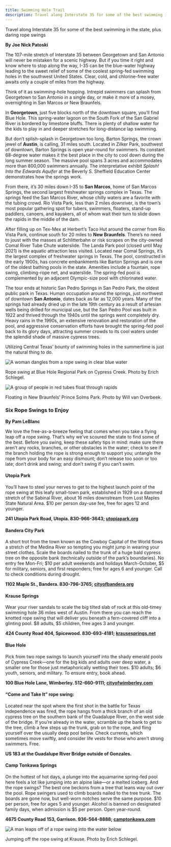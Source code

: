 ```yaml
---
title: Swimming Hole Trail
description: Travel along Interstate 35 for some of the best swimming in the state, plus daring rope swings
---
```


<PageDescription>

Travel along Interstate 35 for some of the best swimming in the state, plus daring rope swings

</PageDescription>

**By Joe Nick Patoski**

<Row>
<Column colSm={12} colMd={4} colLg={6}>

The 107-mile stretch of Interstate 35 between Georgetown and San Antonio will never be mistaken for a scenic highway. But if you time it right and know where to stop along the way, I-35 can be the blue-water highway leading to the sweet relief of some of the coolest spring-fed swimming holes in the southwest United States. Clear, cold, and chlorine-free water awaits only a couple of miles from the highway.

Think of it as swimming-hole hopping. Intrepid swimmers can splash from Georgetown to San Antonio in a single day, or make it more of a mosey, overnighting in San Marcos or New Braunfels.

In **Georgetown**, just five blocks north of the downtown square, you’ll find Blue Hole. This spring-water lagoon on the South Fork of the San Gabriel River is bordered by limestone bluffs. There is plenty of shallow water for the kids to play in and deeper stretches for long-distance lap swimming.

But don’t splish-splash in Georgetown too long. Barton Springs, the crown jewel of **Austin**, is calling, 31 miles south. Located in Zilker Park, southwest of downtown, Barton Springs is open year-round for swimmers. Its constant 68-degree water makes it the best place in the city to cool down during the long summer season. The massive pool spans 3 acres and accommodates more than 800,000 swimmers annually. The interpretative exhibit _Splash! Into the Edwards Aquifer_ at the Beverly S. Sheffield Education Center demonstrates how the springs work.

From there, it’s 30 miles down I-35 to **San Marcos**, home of San Marcos Springs, the second largest freshwater springs complex in Texas. The springs feed the San Marcos River, whose chilly waters are a favorite with the tubing crowd. Rio Vista Park, less than 2 miles downriver, is the town’s most popular gathering spot for tubers, swimmers, floaters, stand-up paddlers, canoers, and kayakers, all of whom wait their turn to slide down the rapids in the middle of the dam.

After filling up on Tex-Mex at Herbert’s Taco Hut around the corner from Rio Vista Park, continue south for 20 miles to **New Braunfels**. There’s no need to joust with the masses at Schlitterbahn or risk scrapes on the city-owned Comal River Tube Chute waterslide. The Landa Park pool (closed until May 2021) is the aquatic attraction less visited. Located near Comal Springs, it’s the largest complex of freshwater springs in Texas. The pool, constructed in the early 1900s, has concrete embankments like Barton Springs and is one of the oldest bathing pools in the state. Amenities include a fountain, rope swing, climbing-rope net, and waterslide. The spring-fed pool is complemented by an adjacent Olympic-size pool with chlorinated water.

The tour ends at historic San Pedro Springs in San Pedro Park, the oldest public park in Texas. Human occupation around the springs, just northwest of downtown **San Antonio**, dates back as far as 12,000 years. Many of the springs had already dried up in the late 19th century as a result of artesian wells being drilled for municipal use, but the San Pedro Pool was built in 1922 and thrived through the 1940s until the springs went completely dry. Heavy rains in the 1990s, an extensive renovation and restoration of the pool, and aggressive conservation efforts have brought the spring-fed pool back to its glory days, attracting summer crowds to its cool waters under the splendid shade of massive cypress trees.

Utilizing Central Texas’ bounty of swimming holes in the summertime is just the natural thing to do.

</Column>

<Column colSm={12} colMd={4} colLg={6}>

![A woman dangles from a rope swing in clear blue water](images/rope-swing-blue-hole.jpg)
<Caption>Rope swing at Blue Hole Regional Park on Cypress Creek. Photo by Erich Schlegel.</Caption>

![A group of people in red tubes float through rapids](images/floating-new-braunfels.jpg)
<Caption>Floating in New Braunfels’ Prince Solms Park. Photo by Will van Overbeek.</Caption>

</Column>

</Row>

<Row>

<Column colSm={12} colMd={6} colLg={8}>

### Six Rope Swings to Enjoy

**By Pam LeBlanc**

We love the free-as-a-breeze feeling that comes when you take a flying leap off a rope swing. That’s why we’ve scoured the state to find some of the best. Before you swing, keep these safety tips in mind: make sure there aren’t any rocks, branches, or other obstacles in the water; check to see if the branch holding the rope is strong enough to support you; untangle the rope from your body for an easy dismount; don’t release too soon or too late; don’t drink and swing; and don’t swing if you can’t swim. 

#### Utopia Park

You’ll have to steel your nerves to get to the highest launch point of the rope swing at this leafy small-town park, established in 1929 on a dammed stretch of the Sabinal River, about 16 miles downstream from Lost Maples State Natural Area. $10 per person day-use fee, free for ages 12 and younger. 

**241 Utopia Park Road, Utopia. 830-966-3643; [utopiapark.org](http://utopiapark.org)**

#### Bandera City Park

A short trot from the town known as the Cowboy Capital of the World flows a stretch of the Medina River so tempting you might jump in wearing your street clothes. Scale the boards nailed to the trunk of a huge bald cypress tree on the opposite bank (technically outside of the park’s boundaries). No entry fee Mon-Fri; $10 per adult weekends and holidays March-October, $5 for military, seniors, and first responders; free for ages 6 and younger. Call to check conditions during drought. 

**1102 Maple St., Bandera. 830-796-3765; [cityofbandera.org](http://cityofbandera.org)**

#### Krause Springs

Wear your river sandals to scale the big tilted slab of rock at this old-timey swimming hole 36 miles west of Austin. From there you can reach the knotted rope swing that will deliver you beneath a fern-covered cliff into a glinting pool. $8 adults, $5 children, free ages 3 and younger. 

**424 County Road 404, Spicewood. 830-693-4181; [krausesprings.net](http://krausesprings.net)**

#### Blue Hole

Pick from two rope swings to launch yourself into the shady emerald pools of Cypress Creek—one for the big kids and adults over deep water, a smaller one for those just metaphorically wetting their toes. $10 adults; $6 youth, seniors, and military. To ensure entry, book ahead. 

**100 Blue Hole Lane, Wimberley. 512-660-9111; [cityofwimberley.com](http://cityofwimberley.com)**

#### “Come and Take It” rope swing: 

Located near the spot where the first shot in the battle for Texas independence was fired, the rope hangs from a thick branch of an old cypress tree on the southern bank of the Guadalupe River, on the west side of the bridge. If you’re already in the water, scramble up the bank to get to the tree, climb a few steps up the trunk, grab on to the rope, and fling yourself over the usually deep pool below. Check currents, which sometimes move swiftly, and consider life vests for those who aren’t strong swimmers. Free. 

**US 183 at the Guadalupe River Bridge outside of Gonzales.**

#### Camp Tonkawa Springs

On the hottest of hot days, a plunge into the aquamarine spring-fed pool here feels a lot like jumping into an alpine lake—or a melted iceberg. And the rope swings? The best one beckons from a tree that leans way out over the pool. Rope swingers used to climb boards nailed to the tree trunk. The boards are gone now, but well-worn notches serve the same purpose. $10 per person, free for ages 5 and younger. Alcohol is banned on designated family days, when admission is $5 per person. Open year-round. 

**4675 County Road 153, Garrison. 936-564-8888; [camptonkawa.com](http://camptonkawa.com)**

</Column>

<Column colSm={12} colMd={2} colLg={4}>

![A man leaps off of a rope swing into the water below](images/rope-swing-krause-springs.jpg)
<Caption>Jumping off the rope swing at Krause. Photo by Erich Schlegel.</Caption>

</Column>

</Row>

<Row>
<Column colSm={12} colMd={5} colLg={6}>

<Ad file="static-visit-frisco.jpg"/>

</Column>
</Row>